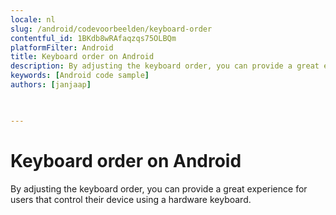 ```yaml
---
locale: nl
slug: /android/codevoorbeelden/keyboard-order
contentful_id: 1BKdb8wRAfaqzqs75OLBQm
platformFilter: Android
title: Keyboard order on Android
description: By adjusting the keyboard order, you can provide a great experience for users that control their device using a hardware keyboard.
keywords: [Android code sample]
authors: [janjaap]


	
---
```


# Keyboard order on Android

By adjusting the keyboard order, you can provide a great experience for users that control their device using a hardware keyboard.

<CodeSample id="keyboard-order" locale="nl" platform="android"/>
